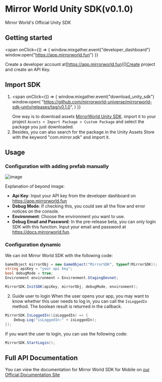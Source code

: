 # Mirror World Unity SDK(v0.1.0)

Mirror World's Official Unity SDK

## Getting started

<span
  onClick={() => {
    window.mixgather.event("developer_dashboard")
    window.open("https://app.mirrorworld.fun")
  }}
>
  Create a developer account at[https://app.mirrorworld.fun]()Create project and
  create an API Key.
</span>

## Import SDK

1.  <span
      onClick={() => {
        window.mixgather.event("download_unity_sdk")
        window.open(
          "https://github.com/mirrorworld-universe/mirrorworld-sdk-unity/releases/tag/v0.1.0",
        )
      }}
    >
      One way is to download assets [MirrorWorld Unity SDK](). import it to your
      project `Assets > Import Package > Custom Package` and select the package
      you just downloaded.
    </span>
2.  Besides, you can also search for the package in the Unity Assets Store with
    the keyword "com.mirror.sdk" and import it.

## Usage

### Configuration with adding prefab manually

![image](https://github.com/mirrorworld-universe/mirrorworld-sdk-unity/blob/master/CaseImage/case_prefab_example.jpg?raw=true)

Explanation of beyond image:

- **Api Key**: Input your API key from the developer dashboard on
  https://app.mirrorworld.fun
- **Debug Mode**: If checking this, you could see all the flow and error notices
  on the console.
- **Environment**: Choose the environment you want to use.
- **Debug Email and Password**: In the pre-release beta, you can only login SDK
  with this function. Input your email and password at
  https://docs.mirrorworld.fun.

### Configuration dynamic

We can init Mirror World SDK with the following code:

```csharp
GameObject mirrorObj = new GameObject("MirrorSDK", typeof(MirrorSDK));
string apiKey = "your api key";
bool debugMode = true;
Environment environment = Environment.StagingDevnet;

MirrorSDK.InitSDK(apiKey, mirrorObj, debugMode, environment);
```

2. Guide user to login When the user opens your app, you may want to know
   whether this user needs to log in, you can call the `IsLoggedIn` method. The
   boolean result is returned in the callback.

```csharp
MirrorSDK.IsLoggedIn((isLoggedIn) => {
    Debug.Log("isLoggedIn:" + isLoggedIn);
});
```

If you want the user to login, you can use the following code:

```csharp
MirrorSDK.StartLogin();
```

## Full API Documentation

You can view the documentation for Mirror World SDK for Mobile on
[our Official Documentation Site](/unity/unity-api)
